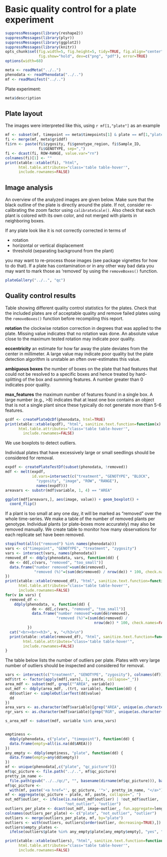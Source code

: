 # Basic quality control for a plate experiment

```r
suppressMessages(library(reshape2))
suppressMessages(library(plyr))
suppressMessages(library(ggplot2))
suppressMessages(library(knitr))
opts_chunk$set(fig.width=5, fig.height=5, tidy=TRUE, fig.align="center", 
               fig.show="hold", dev=c("png", "pdf"), error=TRUE)
options(width=68)
```

```r
meta <- readMeta("../..")
phenodata <- readPhenodata("../..")
mf <- readManifest("../..")
```

Plate experiment:

```r
meta$description
```

## Plate layout

The images were interpreted like this, using `r mf[1,"plate"]` as an example

```r
mf <- subset(mf, timepoint == meta$timepoints[1] & plate == mf[1,"plate"])
fi <- merge(mf, meta$griddf)
fi$rn <- paste(fi$zygosity, fi$genotype_region, fi$Sample_ID,
               fi$GENOTYPE, sep=",")
fi <- dcast(fi, ROW~RANGE, value.var="rn")
colnames(fi)[1] <- ""
print(xtable::xtable(fi), "html",
      html.table.attributes="class='table table-hover'",
      include.rownames=FALSE)
```

## Image analysis

An overview of the analyzed images are given below. Make sure that the black outline of the plate is directly around the plate. If not, consider re-calibrating the zoom factor using `calibrateScale()`. Also check that each plant is colored with its own color, and not merged with plants in neighboring boxes.

If any plate look like it is not correctly corrected in terms of

* rotation
* horizontal or vertical displacement
* threshold (separating background from the plant)

you may want to re-process those images (see package vignettes for how to do that). If a plate has contamination or in any other way bad data you may want to mark those as 'removed' by using the `removeBoxes()` function.

```r
plateGallery("../..", "qc")
```

## Quality control results

Table showing different quality control statistics for the plates. Check that the included plates are of acceptable quality and remove failed plates using the `removeBoxes()` function before recompiling this report.

__rotation__
the clockwise rotation correction in degrees that was applied to the plate. Missing value indicates that no rotation was done. An absolute value close to the maximum tested rotation may indicate poor quality.

__eccentricity__
an estimate for how far away the plate deviates from the center in millimeter. A large value may indicate poor quality but the plate detection algorithm is unstable an often over-estimates this value.

__ambiguous boxes__
the number of boxes on the plate that had features that could not be resolved to a specific boxes and hence treated by hard-splitting of the box and summing features. A number greater than 0 indicates poor quality.

__max_features__
the maximum number of features found in a single box. A large number (e.g., >8) indicates that at least one box contains an object that is not a single plant since these typically do not generate more than 5-6 features.

```r
qcdf <- createPlateQcDf(phenodata, html=TRUE)
print(xtable::xtable(qcdf), "html", sanitize.text.function=function(x) x,
      html.table.attributes="class='table table-hover'",
        include.rownames=FALSE)
```

We use boxplots to detect outliers.

Individual plates that have excessively large or small seedlings should be considered for removal.
	
```r
expdf <- createPlateTestDf(subset(phenodata, !removed))
mdf <- melt(expdf,
            id.vars=intersect(c("treatment", "GENOTYPE", "BLOCK",
              "zygosity", "image", "ROW", "RANGE"),
              names(expdf)))
areavars <- substr(mdf$variable, 1, 4) == "AREA"

ggplot(mdf[areavars,], aes(image, value)) + geom_boxplot() +
  coord_flip()
```

If a plant is too small at any one day, it will be marked as "removed" over the whole time-series. We make a table of the number of removed plants per genotype. Individual plants (or plate-boxes more accurately) may also be removed manually. We create table to monitor how many observations for each replicate set have been removed.

```r
stopifnot(all(c("removed") %in% names(phenodata)))
vars <- c("timepoint", "GENOTYPE", "treatment", "zygosity")
vars <- intersect(vars, names(phenodata))
removed_df <- ddply(phenodata, vars, function(dd) {
  de <- dd[,c(vars, "removed", "too_small")]
  data.frame("number removed"=sum(de$removed),
             "removed (%)"=(sum(de$removed) / nrow(de)) * 100, check.names=FALSE)
})
print(xtable::xtable(removed_df), "html", sanitize.text.function=function(x){x},
      html.table.attributes="class='table table-hover'",
      include.rownames=FALSE)
for(v in vars) {
  removed_df <-
    ddply(phenodata, v, function(dd) {
            de <- dd[,c(vars, "removed", "too_small")]
            data.frame("number removed"=sum(de$removed),
                       "removed (%)"=(sum(de$removed) /
                                        nrow(de)) * 100, check.names=FALSE)
          })
  cat("<br><br><h3>", v, "</h3>\n")
  print(xtable::xtable(removed_df), "html", sanitize.text.function=function(x){x},
        html.table.attributes="class='table table-hover'",
        include.rownames=FALSE)
}
```

The table below lists the number of outliers per plate. Plates with very large number of outliers should be inspected and considered for removal.

```r
vars <- intersect(c("treatment", "GENOTYPE", "zygosity"), colnames(df))
mdf$trt <- factor(apply(mdf[,vars], 1, paste, collapse="_"))
area_mdf <- subset(mdf, grepl("^AREA", variable))
out_mdf <- ddply(area_mdf, .(trt, variable), function(dd) {
  dd$outlier <- simpleOutlierTest(dd$value)
  dd
})
area_vars <- as.character(mdf$variable)[grep("AREA", unique(as.character(mdf$variable)))]
rgr_vars <- as.character(mdf$variable)[grep("RGR", unique(as.character(mdf$variable)))]

s_area_mdf <- subset(mdf, variable %in% area_vars)


emptiness <-
  ddply(phenodata, c("plate", "timepoint"), function(dd) {
  data.frame(empty=all(is.na(dd$AREA)))
})
any_empty <- ddply(emptiness, "plate", function(dd) {
  data.frame(empty=any(dd$empty))
})
mf <- unique(phenodata[,c("plate", "qc_picture")])
mf$qc_picture <- file.path("../..", mf$qc_picture)
pretty_im_name <-
  file.path(gsub("../../qc/", "", basename(dirname(mf$qc_picture))), basename(mf$qc_picture))
mf$qc_picture <-
  with(mf, paste('<a href="', qc_picture, '">', pretty_im_name, "</a>"))
mf <- aggregate(qc_picture ~ plate, mf, paste, collapse=", ")
out_mdf$outlier_ <- ifelse(is.na(out_mdf$outlier) | !out_mdf$outlier,
                           "not_outlier", "outlier")
outliers_per_plate <- dcast(out_mdf, image~outlier_, fun.aggregate=length)
colnames(outliers_per_plate) <- c("plate", "not_outlier", "outlier")
outliers <- merge(outliers_per_plate, mf, by="plate")
outliers <- with(outliers, outliers[order(outlier, decreasing=TRUE),])
outliers$empty_plates <-
  ifelse(outliers$plate %in% any_empty$plate[any_empty$empty], "yes", "no")

print(xtable::xtable(outliers), "html", sanitize.text.function=function(x){x},
      html.table.attributes="class='table table-hover'",
      include.rownames=FALSE)
```


